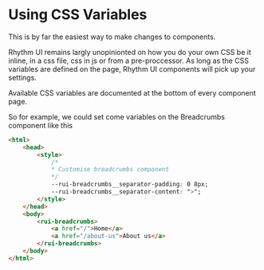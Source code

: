 # Using CSS Variables

This is by far the easiest way to make changes to components.

Rhythm UI remains largly unopinionted on how you do your own CSS be it inline, in a css file, css in js or from a pre-proccessor. As long as the CSS variables are defined
on the page, Rhythm UI components will pick up your settings.

Available CSS variables are documented at the bottom of every component page.

So for example, we could set come variables on the Breadcrumbs component like this

```html
<html>
	<head>
		<style>
			/*
			* Customise breadcrumbs component
			*/
			--rui-breadcrumbs__separator-padding: 0 8px;
			--rui-breadcrumbs__separator-content: ">";
		</style>
	</head>
	<body>
		<rui-breadcrumbs>
			<a href="/">Home</a>
			<a href="/about-us">About us</a>
		</rui-breadcrumbs>
	</body>
</html>
```